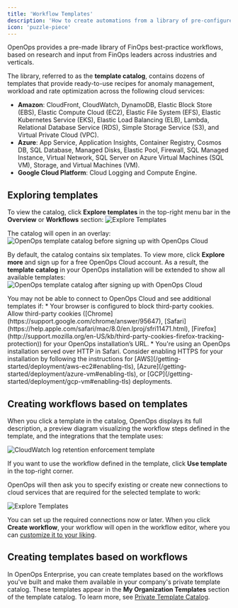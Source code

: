 ```yaml
---
title: 'Workflow Templates'
description: 'How to create automations from a library of pre-configured workflow templates'
icon: 'puzzle-piece'
---
```


OpenOps provides a pre-made library of FinOps best-practice workflows, based on research and input from FinOps leaders across industries and verticals.

The library, referred to as the **template catalog**, contains dozens of templates that provide ready-to-use recipes for anomaly management, workload and rate optimization across the following cloud services:
* **Amazon**: CloudFront, CloudWatch, DynamoDB, Elastic Block Store (EBS), Elastic Compute Cloud (EC2), Elastic File System (EFS), Elastic Kubernetes Service (EKS), Elastic Load Balancing (ELB), Lambda, Relational Database Service (RDS), Simple Storage Service (S3), and Virtual Private Cloud (VPC).
* **Azure**: App Service, Application Insights, Container Registry, Cosmos DB, SQL Database, Managed Disks, Elastic Pool, Firewall, SQL Managed Instance, Virtual Network, SQL Server on Azure Virtual Machines (SQL VM), Storage, and Virtual Machines (VM).
* **Google Cloud Platform**: Cloud Logging and Compute Engine.

## Exploring templates

To view the catalog, click **Explore templates** in the top-right menu bar in the **Overview** or **Workflows** section:
![Explore Templates](/images/explore-templates.png)

The catalog will open in an overlay:
![OpenOps template catalog before signing up with OpenOps Cloud](/images/template-catalog.png)

By default, the catalog contains six templates. To view more, click **Explore more** and sign up for a free OpenOps Cloud account. As a result, the **template catalog** in your OpenOps installation will be extended to show all available templates:
![OpenOps template catalog after signing up with OpenOps Cloud](/images/template-catalog-all-templates.png)

<Note>
You may not be able to connect to OpenOps Cloud and see additional templates if:
* Your browser is configured to block third-party cookies. Allow third-party cookies ([Chrome](https://support.google.com/chrome/answer/95647), [Safari](https://help.apple.com/safari/mac/8.0/en.lproj/sfri11471.html), [Firefox](http://support.mozilla.org/en-US/kb/third-party-cookies-firefox-tracking-protection)) for your OpenOps installation’s URL.
* You're using an OpenOps installation served over HTTP in Safari. Consider enabling HTTPS for your installation by following the instructions for [AWS](/getting-started/deployment/aws-ec2#enabling-tls), [Azure](/getting-started/deployment/azure-vm#enabling-tls), or [GCP](/getting-started/deployment/gcp-vm#enabling-tls) deployments.
</Note>

## Creating workflows based on templates

When you click a template in the catalog, OpenOps displays its full description, a preview diagram visualizing the workflow steps defined in the template, and the integrations that the template uses:

![CloudWatch log retention enforcement template](/images/template-log-retention.png)

If you want to use the workflow defined in the template, click **Use template** in the top-right corner.

OpenOps will then ask you to specify existing or create new connections to cloud services that are required for the selected template to work:

![Explore Templates](/images/template-connections.png)

You can set up the required connections now or later. When you click **Create workflow**, your workflow will open in the workflow editor, where you can [customize it to your liking](/workflow-management/building-workflows).

## Creating templates based on workflows

In OpenOps Enterprise, you can create templates based on the workflows you've built and make them available in your company's private template catalog. These templates appear in the **My Organization Templates** section of the template catalog. To learn more, see [Private Template Catalog](/paid/private-template-catalog/).
